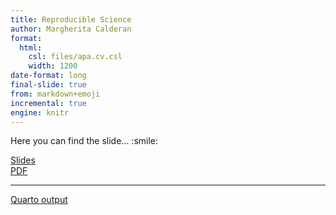 ```yaml
---
title: Reproducible Science  
author: Margherita Calderan  
format:  
  html:  
    csl: files/apa.cv.csl  
    width: 1200
date-format: long  
final-slide: true  
from: markdown+emoji  
incremental: true  
engine: knitr  
---
```


Here you can find the slide... :smile:

[Slides](slide/repro-preschool.html)  
[PDF](slide/repro-preschool.pdf)

---

[Quarto output](slide/example-quarto.html)